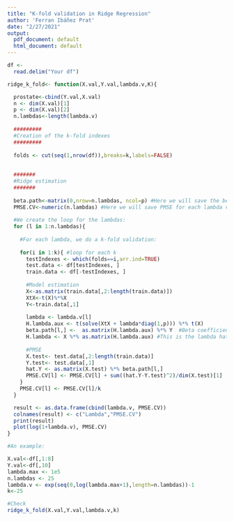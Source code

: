 ```yaml
---
title: "K-fold validation in Ridge Regression"
author: 'Ferran Ibáñez Prat'
date: "2/27/2021"
output:
  pdf_document: default
  html_document: default
---
```



```r
df <- 
  read.delim("Your df")

```

```r

ridge_k_fold<- function(X.val,Y.val,lambda.v,K){

  prostate<-cbind(Y.val,X.val)
  n <- dim(X.val)[1]
  p <- dim(X.val)[2]
  n.lambdas<-length(lambda.v)
  
  #########
  #Creation of the k-fold indexes
  #########
  
  folds <- cut(seq(1,nrow(df)),breaks=k,labels=FALSE)
  
  
  #######
  #Ridge estimation
  #######
  
  beta.path<-matrix(0,nrow=n.lambdas, ncol=p) #Here we will save the beta values for each lambda
  PMSE.CV<-numeric(n.lambdas) #Here we will save PMSE for each lambda value
  
  #We create the loop for the lambdas:
  for (l in 1:n.lambdas){
  
    #For each lambda, we do a k-fold validation:
    
    for(i in 1:k){ #loop for each k
      testIndexes <- which(folds==i,arr.ind=TRUE)
      test.data <- df[testIndexes, ]
      train.data <- df[-testIndexes, ]
      
      #Model estimation
      X<-as.matrix(train.data[,2:length(train.data)])
      XtX<-t(X)%*%X
      Y<-train.data[,1]
      
      lambda <- lambda.v[l]
      H.lambda.aux <- t(solve(XtX + lambda*diag(1,p))) %*% t(X) 
      beta.path[l,] <-  as.matrix(H.lambda.aux) %*% Y  #Beta coefficients
      H.lambda <- X %*% as.matrix(H.lambda.aux) #This is the lambda hat matrix
      
      #PMSE
      X.test<- test.data[,2:length(train.data)]
      Y.test<- test.data[,1]
      hat.Y <- as.matrix(X.test) %*% beta.path[l,]
      PMSE.CV[l] <- PMSE.CV[l] + sum((hat.Y-Y.test)^2)/dim(X.test)[1]
    } 
    PMSE.CV[l] <- PMSE.CV[l]/k
  }

  result <- as.data.frame(cbind(lambda.v, PMSE.CV))
  colnames(result) <- c("Lambda","PMSE.CV")
  print(result)
  plot(log(1+lambda.v), PMSE.CV)
}

#An example:

X.val<-df[,1:8]
Y.val<-df[,10]
lambda.max <- 1e5
n.lambdas <- 25
lambda.v <- exp(seq(0,log(lambda.max+1),length=n.lambdas))-1
k<-25

#Check
ridge_k_fold(X.val,Y.val,lambda.v,k)
```

